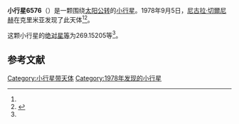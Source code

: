{{Infobox planet
| bgcolour = #FFFFC0
| name = 6576 Kievtech
| symbol = 
| image = 
| caption = 
| discovery = yes
| discovery_ref = 
| discoverer = [[尼古拉·切爾尼赫|尼古拉·切爾尼赫]]
| discovery_site = [[克里米亚|克里米亚]] 
| discovered = 1978年9月5日
| designations = yes
| mp_name = 
| named_after = 
| alt_names = 1978 RK1/ 1977 LQ / 1980 BX3
| mp_category = [[主带小行星|主带小行星]]
| orbit_ref = <ref name="a">[http://ssd.jpl.nasa.gov/sbdb.cgi?sstr=6576 6576 Kievtech] {{Wayback|url=http://ssd.jpl.nasa.gov/sbdb.cgi?sstr=6576 |date=20140829013519 }}，小行星數據庫瀏覽器（JPL Small-Body Database Browser）－[[美国国家航空航天局|美国国家航空航天局]]喷气推进实验室</ref>
| epoch = 2456400.5 (2013年4月18日更新)
| aphelion = {{convert|3.6850667|AU|km|3|abbr=on|lk=out}}
| perihelion = {{convert|2.5472727|AU|km|3|abbr=on}}
| semimajor = {{convert|3.1161697|AU|km|3|abbr=on}}
| eccentricity = 0.1825629
| period = 2009.231974 [[日|日]]<br />5.5[[儒略年|儒略年]]
| avg_speed = 
| inclination = 2.62936
| asc_node = 93.65671
| mean_anomaly = 
| arg_peri = 269.15205
| satellites = 
| physical_characteristics = yes
| dimensions = 
| mass = 
| density = 
| surface_grav = 
| escape_velocity = 
| sidereal_day = 
| axial_tilt = 
| pole_ecliptic_lat = 
| pole_ecliptic_lon = 
| albedo = 
| temperatures= 
| temp_name1 = 
| mean_temp_1 = 
| max_temp_1 = 
| temp_name2 = 
| max_temp_2 = 
| spectral_type = 
| abs_magnitude = 269.15205
}}

'''小行星6576'''（{{lang-en|6576 Kievtech}}）是一颗围绕[[太阳|太阳]][[公转|公转]]的[[小行星|小行星]]。1978年9月5日，[[尼古拉·切爾尼赫|尼古拉·切爾尼赫]]在克里米亚发现了此天体<ref name="a" /><ref>{{cite news|title=小行星列表|url=http://cfa-www.harvard.edu/iau/lists/NumberedMPs.txt|accessdate=2013-07-08|newspaper=哈佛大学|archive-date=2008-05-17|archive-url=https://web.archive.org/web/20080517010638/http://cfa-www.harvard.edu/iau/lists/NumberedMPs.txt|dead-url=no}}</ref>。

这颗小行星的[[绝对星等|绝对星等]]为269.15205等<ref name="a" />。

==参考文献==
{{reflist}}
{{Minor Planet Number|[[小行星6575|小行星6575]]|[[小行星6577|小行星6577]]}}

{{小天体}}

[[Category:小行星带天体|Category:小行星带天体]]
[[Category:1978年发现的小行星|Category:1978年发现的小行星]]

{{asteroid-stub}}